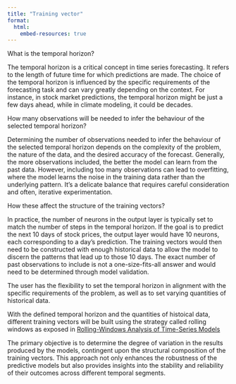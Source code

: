 ```yaml
---
title: "Training vector"
format:
  html:
    embed-resources: true
---
```


What is the temporal horizon?

The temporal horizon is a critical concept in time series forecasting. It refers to the length of future time for which predictions are made. The choice of the temporal horizon is influenced by the specific requirements of the forecasting task and can vary greatly depending on the context. For instance, in stock market predictions, the temporal horizon might be just a few days ahead, while in climate modeling, it could be decades.

How many observations will be needed to infer the behaviour of the selected temporal horizon?

Determining the number of observations needed to infer the behaviour of the selected temporal horizon depends on the complexity of the problem, the nature of the data, and the desired accuracy of the forecast. Generally, the more observations included, the better the model can learn from the past data. However, including too many observations can lead to overfitting, where the model learns the noise in the training data rather than the underlying pattern. It's a delicate balance that requires careful consideration and often, iterative experimentation.

How these affect the structure of the training vectors?

In practice, the number of neurons in the output layer is typically set to match the number of steps in the temporal horizon. If the goal is to predict the next 10 days of stock prices, the output layer would have 10 neurons, each corresponding to a day's prediction. The training vectors would then need to be constructed with enough historical data to allow the model to discern the patterns that lead up to those 10 days. The exact number of past observations to include is not a one-size-fits-all answer and would need to be determined through model validation.

::: {.callout-note}
The user has the flexibility to set the temporal horizon in alignment with the specific requirements of the problem, as well as to set varying quantities of historical data.
:::

With the defined temporal horizon and the quantities of histoical data, different training vectors will be built using the strategy called rolling windows as exposed in [Rolling-Windows Analysis of Time-Series Models](https://www.mathworks.com/help/econ/rolling-windows-estimation-of-state-space-models.html)

The primary objective is to determine the degree of variation in the results produced by the models, contingent upon the structural composition of the training vectors. This approach not only enhances the robustness of the predictive models but also provides insights into the stability and reliability of their outcomes across different temporal segments.
